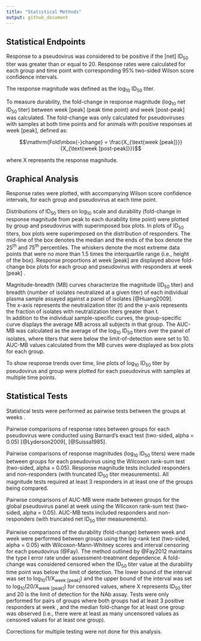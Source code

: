 ```yaml
---
title: "Statistical Methods"
output: github_document
---
```


<!-- This file was adapted from VISCtemplates {{pkg_ver}}. -->

## Statistical Endpoints

<!-- 
Animal studies usually use SLA-MLV-subtracted values. 
Check with the lab and lead statistician. 
If using SLA-MLV-subtracted values, replace "ID~50~ titer" with 
"net ID~50~ titer" or "MLV-subtracted titer" (use one, be consistent).
-->

Response to a pseudovirus was considered to be positive if the [net] ID~50~ titer 
was greater than or equal to 20.
<!-- if using SLA-MLV-subtracted values: 
The net ID~50~ titer (the SLA-MLV-subtracted neutralization titer) is the 
pseudovirus ID~50~ titer value minus the SLA-MLV ID~50~ titer value, calculated 
for each animal and timepoint.
SLA-MLV ID~50~ titer values less than 20 were truncated at 10 before subtraction.  
-->
Response rates were calculated for each group and time point with corresponding 
95% two-sided Wilson score confidence intervals.

The response magnitude was defined as the log~10~ ID~50~ titer.

To measure durability, the fold-change in response magnitude (log~10~ net ID~50~ 
titer) between week [peak] (peak time point) and week [post-peak] was calculated. 
The fold-change was only calculated for pseudoviruses with samples at both time 
points and for animals with positive responses at 
week [peak], <!--usually first sample taken after last vaccination --> 
defined as:

$$\mathrm{Fold\mbox{-}change} = \frac{X_{\text{week [peak]}}}{X_{\text{week [post-peak]}}}$$

where X represents the response magnitude.

## Graphical Analysis

Response rates were plotted, with accompanying Wilson score confidence 
intervals, for each group and pseudovirus at each time point.

Distributions of ID~50~ titers on log~10~ scale and durability (fold-change 
in response magnitude from peak to each durability time point) were plotted by 
group and pseudovirus with superimposed box plots. 
In plots of ID~50~ titers, box plots were superimposed on the distribution 
of responders. 
The mid-line of the box denotes the median and the ends of the box denote the 
25^th^ and 75^th^ percentiles. 
The whiskers denote the most extreme data points that were no more than 1.5 
times the interquartile range (i.e., height of the box). 
Response proportions at week [peak] <!-- peak time point --> are displayed above
fold-change box plots for each group and pseudovirus with 
responders at week [peak] <!-- peak time point -->.

<!--- If MB curves plotted, include the following. ---> 
Magnitude-breadth (MB) curves characterize the magnitude (ID~50~ titer) and 
breadth (number of isolates neutralized at a given titer) of each individual 
plasma sample assayed against a panel of isolates [@Huang2009].  
The x-axis represents the neutralization titer (t) and the y-axis represents 
the fraction of isolates with neutralization titers greater than t.  
In addition to the individual sample-specific curves, the group-specific curve 
displays the average MB across all subjects in that group. 
<!--- If AUC-MB calculated, include the following. ---> 
The AUC-MB was calculated as the average of the log~10~ ID~50~ titers over 
the panel of isolates, where titers that were below the limit-of-detection were 
set to 10. AUC-MB values calculated from the MB curves were displayed as box 
plots for each group.

To show response trends over time, line plots of log~10~ ID~50~ titer 
by pseudovirus and group were plotted for each pseudovirus with
samples at multiple time points.

## Statistical Tests

<!-- The following is only a guide. Please refer to the SAP for specific 
information on statistical tests. --> 

Statistical tests were performed as pairwise tests between the groups at weeks 
<!-- Refer to the SAP for timepoints tested -->. 

Pairwise comparisons of response rates between groups for each 
pseudovirus were conducted using Barnard's exact test (two-sided, alpha = 0.05) 
[@Lyderson2009], [@Suissa1985]. 

Pairwise comparisons of response magnitudes (log~10~ ID~50~ titers) were 
made between groups for each pseudovirus using the Wilcoxon 
rank-sum test (two-sided, alpha = 0.05).
<!-- Check the SAP for details on inclusion criteria. -->
Response magnitude tests included responders and non-responders (with truncated 
ID~50~ titer measurements). 
All magnitude tests required at least 3 responders in at least one of the groups 
being compared.

Pairwise comparisons of AUC-MB were made between groups for the 
global pseudovirus panel at week <!-- Add time point. --> using the Wilcoxon 
rank-sum test (two-sided, alpha = 0.05). 
AUC-MB tests included responders and non-responders (with truncated net ID~50~ 
titer measurements). 

Pairwise comparisons of the durability (fold-change) between 
week <!-- peak time point --> and week <!-- durability time point -->
were performed between groups using the log-rank test 
(two-sided, alpha = 0.05) with Wilcoxon-Mann-Whitney scores and interval 
censoring for each pseudovirus (@Fay). 
The method outlined by @Fay2012 maintains the type I error rate under 
assessment-treatment dependence. 
A fold-change was considered censored when the ID~50~ titer value at the 
durability time point was below the limit of detection. 
The lower bound of the interval was set to 
$\mathrm{log_{10}}$$\mathrm{(1/X_{\text{week [peak]}})}$ 
and the upper bound of the interval was set to 
$\mathrm{log_{10}}$$\mathrm{(20/X_{\text{week [peak]}})}$ 
for censored values, where X represents ID~50~ titer and 20 is the limit
of detection for the NAb assay.
Tests were only performed for pairs of groups where both groups had at least 3 
positive responders at week <!-- peak time point -->, and the median fold-change 
for at least one group was observed (i.e., there were at least as many 
uncensored values as censored values for at least one group).

Corrections for multiple testing were not done for this analysis. 
<!-- If there were p-value adjustments, specify the method (i.e. FDR) and what 
grouping variables the adjustment will be made over (i.e. adjusting over 
isolates). -->
